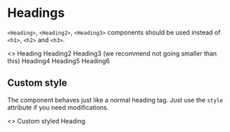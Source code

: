 
<Meta title="Typography|Heading" component={Heading} />

# Headings

`<Heading>`, `<Heading2>`, `<Heading3>` components should be used instead of `<h1>`, `<h2>` and `<h3>`.

<Canvas>
  <Story name="All Headings">
    <>
      <Heading>Heading</Heading>
      <Heading2>Heading2</Heading2>
      <Heading3>Heading3 (we recommend not going smaller than this)</Heading3>
      <Heading4>Heading4</Heading4>
      <Heading5>Heading5</Heading5>
      <Heading6>Heading6</Heading6>
    </>
  </Story>
</Canvas>

## Custom style

The component behaves just like a normal heading tag. Just use the `style` attribute if you need modifications.

<Canvas>
  <Story name="Custom Style">
    <>
      <Heading style={{ color: 'red' }}>Custom styled Heading</Heading>
    </>
  </Story>
</Canvas>
